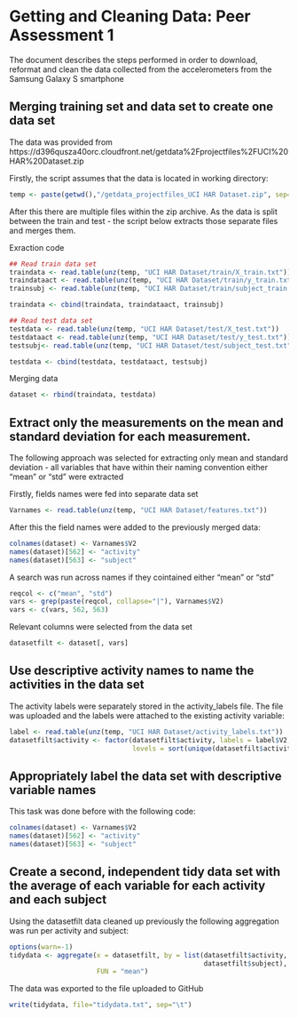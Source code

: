 Getting and Cleaning Data: Peer Assessment 1
========================================================

The document describes the steps performed in order to download, reformat and clean the data collected from the accelerometers from the Samsung Galaxy S smartphone

## Merging training set and data set to create one data set

The data was provided from https://d396qusza40orc.cloudfront.net/getdata%2Fprojectfiles%2FUCI%20HAR%20Dataset.zip

Firstly, the script assumes that the data is located in working directory:
```r
temp <- paste(getwd(),"/getdata_projectfiles_UCI HAR Dataset.zip", sep="")
```

After this there are multiple files within the zip archive. As the data is split between the train and test - the script below extracts those separate files and merges them.

Exraction code

```r
              
## Read train data set
traindata <- read.table(unz(temp, "UCI HAR Dataset/train/X_train.txt"))
traindataact <- read.table(unz(temp, "UCI HAR Dataset/train/y_train.txt"))
trainsubj <- read.table(unz(temp, "UCI HAR Dataset/train/subject_train.txt"))

traindata <- cbind(traindata, traindataact, trainsubj)

## Read test data set
testdata <- read.table(unz(temp, "UCI HAR Dataset/test/X_test.txt"))
testdataact <- read.table(unz(temp, "UCI HAR Dataset/test/y_test.txt"))
testsubj<- read.table(unz(temp, "UCI HAR Dataset/test/subject_test.txt"))

testdata <- cbind(testdata, testdataact, testsubj)
```

Merging data

```r
dataset <- rbind(traindata, testdata)
```

## Extract only the measurements on the mean and standard deviation for each measurement.

The following approach was selected for extracting only mean and standard deviation - all variables that have within their naming convention either "mean" or "std" were extracted

Firstly, fields names were fed into separate data set
```r
Varnames <- read.table(unz(temp, "UCI HAR Dataset/features.txt"))
```

After this the field names were added to the previously merged data:

```r
colnames(dataset) <- Varnames$V2
names(dataset)[562] <- "activity"
names(dataset)[563] <- "subject"
```

A search was run across names if they cointained either "mean" or "std"

```r
reqcol <- c("mean", "std")
vars <- grep(paste(reqcol, collapse="|"), Varnames$V2)
vars <- c(vars, 562, 563)
```

Relevant columns were selected from the data set

```r
datasetfilt <- dataset[, vars]
```

## Use descriptive activity names to name the activities in the data set

The activity labels were separately stored in the activity_labels file.
The file was uploaded and the labels were attached to the existing activity variable:


```r
label <- read.table(unz(temp, "UCI HAR Dataset/activity_labels.txt"))
datasetfilt$activity <- factor(datasetfilt$activity, labels = label$V2, 
                               levels = sort(unique(datasetfilt$activity)))
```

## Appropriately label the data set with descriptive variable names

This task was done before with the following code:

```r
colnames(dataset) <- Varnames$V2
names(dataset)[562] <- "activity"
names(dataset)[563] <- "subject"
```

## Create a second, independent tidy data set with the average of each variable for each activity and each subject

Using the datasetfilt data cleaned up previously the following aggregation was run per activity and subject:

```r
options(warn=-1)
tidydata <- aggregate(x = datasetfilt, by = list(datasetfilt$activity, 
                                                 datasetfilt$subject), 
                      FUN = "mean")

```

The data was exported to the file uploaded to GitHub

```r
write(tidydata, file="tidydata.txt", sep="\t")
```